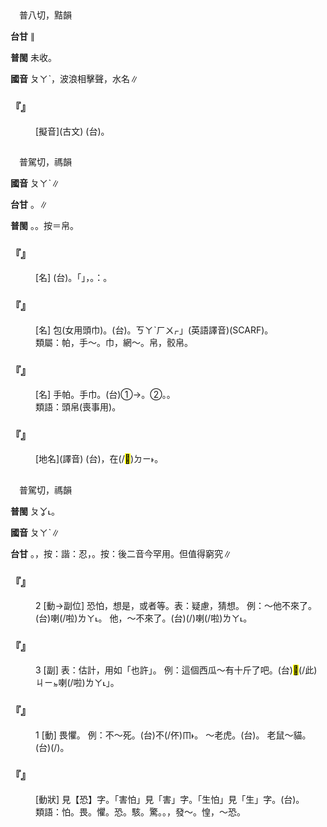 
=={{ruby|汃|ㄆㄚˋ}}==

　普八切，黠韻

'''台甘''' {{ruby|(文)|ㄆㄚㆵ}}{{ruby|。|ㄅㄧㄣ}}∥

'''普閩''' 未收。

'''國音''' <rt>ㄆㄚˋ</rt>，波浪相擊聲{{ruby|。|ㄅㄧㄣ}}，水名∥

    

==='''『{{ruby|澎|ㄆㄥˊ}}{{ruby|汃|ㄆㄚˋ}}』'''===
: [擬音](古文) (台){{ruby|波|ㄆㄜ}}{{ruby|浪|ㄌㆲ˫}}{{ruby|相|ㄒㄧㄜ/ㄙㆩ}}{{ruby|激|ㄍㄧㆤㆶ}}{{ruby|丌|ㆤ}}{{ruby|聲|ㄒㄧㆩ}}{{ruby|音|ㄧㆬ}}。
    

=={{ruby|帕|ㄆㄚˋ}}==

　普駕切，禡韻

'''國音''' <rt>ㄆㄚˋ</rt>∥

'''台甘''' {{ruby|(文)|ㄆㄚ˪}}。{{ruby|(語)|ㄆㆤ˪}}∥

'''普閩''' {{ruby|(文)|ㄆㄚ˪}}。{{ruby|(白)|ㄆㆤ˪}}{{ruby|。|ㄅㆤㆷ ͘}}。按{{ruby|：|ㄅㆤㆷ ͘}}＝帛。

    

==='''『{{ruby|手|ㄕㄡˇ}}{{ruby|帕|ㄆㄚˋ}}』'''===
: [名] (台){{ruby|手|ㄑㄧㄨˋ}}{{ruby|帕|ㄆㆤ˪}}。{{ruby|今|ㄍㄧㆬ}}{{ruby|台|ㄉㄞˊ}}{{ruby|語|ㆣㄧˋ/ㆣㄨˋ}}{{ruby|中|ㄉㄧㆲ}}「{{ruby|手|ㄑㄧㄨˋ}}{{ruby|帕|ㄆㄚ˪}}」{{ruby|已|ㄧˋ}}{{ruby|成|ㄒㄧㄥˊ}}{{ruby|舊|ㄍㄧㄨ˫}}{{ruby|語|ㆣㄧˋ/ㆣㄨˋ}}，{{ruby|指|ㄐㄧˋ}}{{ruby|女|ㄌㄧˋ/ㄌㄨˋ}}{{ruby|用|ㄧㆲ˫}}{{ruby|繡|ㄒㄧㄨ˪}}{{ruby|花|ㄏㄨㆤ}}{{ruby|丌|ㆤ}}。{{ruby|一|ㄧㆵ}}{{ruby|般|ㄅㄨㆩ}}{{ruby|用|ㄧㆲ˫}}{{ruby|叫|ㄍㄧㄜ˪}}：{{ruby|手|ㄑㄧㄨˋ}}{{ruby|巾|ㄍㄨㄣ/ㄍㄧㄣ}}。
    

==='''『{{ruby|首|ㄕㄡˇ}}{{ruby|帕|ㄆㄚˋ}}』'''===
: [名] 包{{ruby|頭|·ㄊㄡˊ}}(女用頭巾)。(台){{ruby|頭|ㄊㄠˊ}}{{ruby|巾|ㄍㄨㄣ/ㄍㄧㄣ}}。{{ruby|「|ㄙㄨ}}<rt>ㄎㄚˋ</rt><rt>ㄏㄨㆷ</rt>」(英語譯音)(SCARF)。
:類屬：帕，手～。巾，網～。帛，骹帛。
:
    

==='''『{{ruby|帕|ㄆㄚˋ}}』'''===
: [名] 手帕。手巾。(台)①{{ruby|手|ㄑㄧㄨˋ}}{{ruby|帕|ㄆㆤ˪/ㄆㄚ˪}}→{{ruby|手|ㄑㄧㄨˋ}}{{ruby|巾|ㄍㄨㄣ/ㄍㄧㄣ}}。②{{ruby|頭|ㄊㄠˊ}}{{ruby|巾|ㄍㄨㄣ/ㄍㄧㄣ}}。{{ruby|烏|ㆦ}}{{ruby|布|ㄅㆦ˪}}。
:類語：頭帛(喪事用)。
:
    

==='''『{{ruby|帕|ㄆㄚˋ}}{{ruby|米|ㄇㄧˇ}}{{ruby|爾|ㄦˇ}}』'''===
: [地名](譯音) (台){{ruby|高|ㄍㄜ}}{{ruby|原|ㆣㄨㄢˊ}}{{ruby|丌|ㆤ}}{{ruby|名|ㄇㄧㄚˊ}}，在(/<mark>&#xf9853;</mark>)<rt>ㄉㄧ˫</rt>{{ruby|新|ㄒㄧㄣ}}{{ruby|疆|ㄍㄧㆲ}}。
    

=={{ruby|怕|ㄆㄚˋ}}==

　普駕切，禡韻

'''普閩''' <rt>ㄆㆩ˪</rt>。

'''國音''' <rt>ㄆㄚˋ</rt>∥

'''台甘''' {{ruby|(文)|ㄆㄚ˪}}。{{ruby|(語)|ㄌㄨㄣˋ}}，按：諧：忍{{ruby|。|ㄅㄨㆤㆷ ͘}}，{{ruby|怕|ㄅㄨㆤㆷ ͘}}{{ruby|死|ㄒㄧˋ}}。按：後二音今罕用。但值得窮究∥

    

==='''『{{ruby|怕|ㄆㄚˋ}}』'''===
:2  [動→副位] 恐怕，想是，或者等。表：疑慮，猜想。 例：～他不來了。(台){{ruby|驚|ㄍㄧㆩ}}{{ruby|見|ㄍㆪ˪}}{{ruby|伊|ㄧ}}{{ruby|<mark>&#xffa45;</mark>|ㆠㆤ˫/ㆠㄨㆤ˫}}{{ruby|來|ㄌㄞˊ}}喇(/啦)<rt>ㄌㄚ˪</rt>。 他，～不來了。(台){{ruby|伊|ㄧ}}{{ruby|著|ㄉㄧㄜㆷ}}(/{{ruby|都|ㄉㄜ˫}}){{ruby|敢|ㄍㆩˋ}}{{ruby|<mark>&#xffa45;</mark>|ㆠㆤ˫/ㆠㄨㆤ˫}}{{ruby|來|ㄌㄞˊ}}喇(/啦)<rt>ㄌㄚ˪</rt>。
    

==='''『{{ruby|怕|ㄆㄚˋ}}』'''===
:3  [副] 表：估計，用如「也許」。 例：這個西瓜～有十斤了吧。(台)<mark>&#xffb50;</mark>(/此)<rt>ㄐㄧㆵ</rt>{{ruby|粒|ㄌㄧㄚㆴ ͘}}{{ruby|西|ㄒㄧ}}{{ruby|瓜|ㄍㄨㆤ}}{{ruby|敢|ㄍㆰˋ/ㄍㆩˋ}}{{ruby|有|ㄨ˫}}{{ruby|十|ㄗㄚㆴ ͘}}{{ruby|斤|ㄍㄨㄣ/ㄍㄧㄣ}}{{ruby|重|ㄉㄤ˫}}喇(/啦)<rt>ㄌㄚ˪</rt>{{ruby|「|ㆦˊ}}」。
    

==='''『{{ruby|怕|ㄆㄚˋ}}』'''===
:1  [動] 畏懼。 例：不～死。(台)不(/伓)<rt>ㆬ˫</rt>{{ruby|驚|ㄍㄧㆩ}}{{ruby|死|ㄒㄧˋ}}。 ～老虎。(台){{ruby|驚|ㄍㄧㆩ}}{{ruby|虎|ㄏㆦˋ}}。 老鼠～貓。(台){{ruby|鳥|ㄋㄧㄠˋ}}(/{{ruby|老|ㄋㆦˋ}}{{ruby|→|ㄋㄧㄠˋ}}){{ruby|鼠|ㄑㄧˋ/ㄘㄨˋ}}{{ruby|驚|ㄍㄧㆩ}}{{ruby|貓|ㄋㄧㄠ}}。
    

==='''『{{ruby|恐|ㄎㄨㄥˇ}}{{ruby|怕|ㄆㄚˋ}}』'''===
: [動狀] 見【恐】字。「害怕」見「害」字。「生怕」見「生」字。(台){{ruby|恐|ㄎㄧㆲˋ}}{{ruby|怕|ㄆㆩ˪}}。
:類語：怕。畏。懼。恐。駭。驚。{{ruby|怔|ㄓㄥ}}{{ruby|忪|ㄓㄨㄥ}}。{{ruby|憔|ㄔㄨˋ}}，發～。惶，～恐。
:
    
